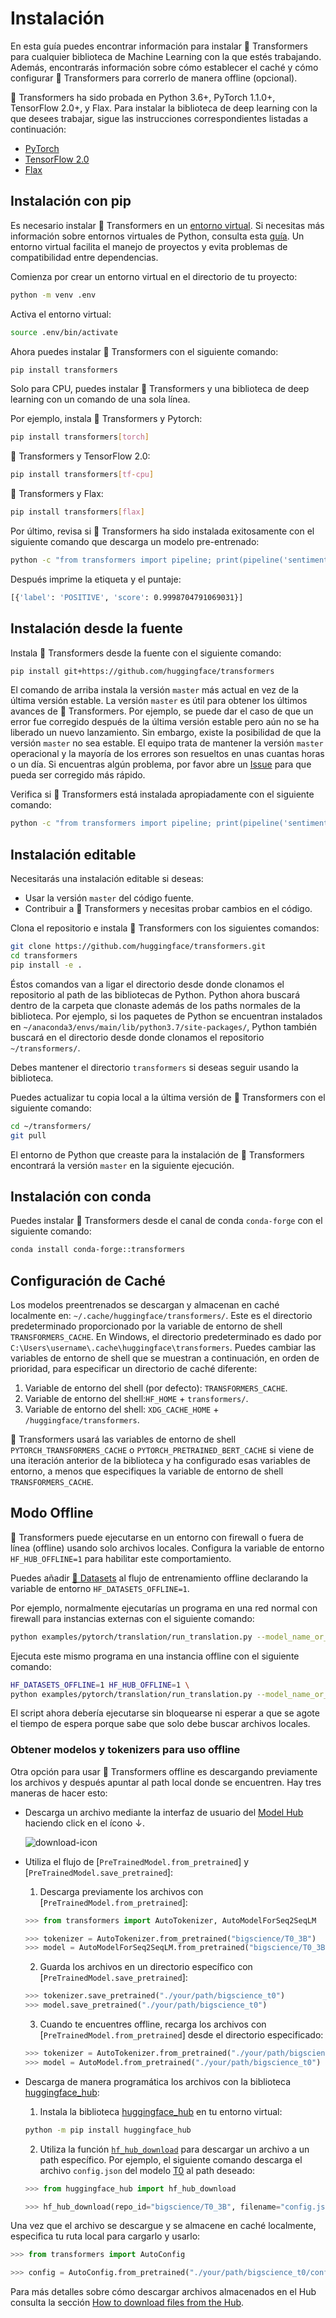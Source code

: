 <!---
Copyright 2022 The HuggingFace Team. All rights reserved.

Licensed under the Apache License, Version 2.0 (the "License");
you may not use this file except in compliance with the License.
You may obtain a copy of the License at

    http://www.apache.org/licenses/LICENSE-2.0

Unless required by applicable law or agreed to in writing, software
distributed under the License is distributed on an "AS IS" BASIS,
WITHOUT WARRANTIES OR CONDITIONS OF ANY KIND, either express or implied.
See the License for the specific language governing permissions and
limitations under the License.
-->

# Instalación

En esta guía puedes encontrar información para instalar 🤗 Transformers para cualquier biblioteca de Machine Learning con la que estés trabajando. Además, encontrarás información sobre cómo establecer el caché y cómo configurar 🤗 Transformers para correrlo de manera offline (opcional).

🤗 Transformers ha sido probada en Python 3.6+, PyTorch 1.1.0+, TensorFlow 2.0+, y Flax. Para instalar la biblioteca de deep learning con la que desees trabajar, sigue las instrucciones correspondientes listadas a continuación:

* [PyTorch](https://pytorch.org/get-started/locally/)
* [TensorFlow 2.0](https://www.tensorflow.org/install/pip)
* [Flax](https://flax.readthedocs.io/en/latest/)

## Instalación con pip

Es necesario instalar 🤗 Transformers en un [entorno virtual](https://docs.python.org/3/library/venv.html). Si necesitas más información sobre entornos virtuales de Python, consulta esta [guía](https://packaging.python.org/guides/installing-using-pip-and-virtual-environments/
). Un entorno virtual facilita el manejo de proyectos y evita problemas de compatibilidad entre dependencias.

Comienza por crear un entorno virtual en el directorio de tu proyecto:

```bash
python -m venv .env
```

Activa el entorno virtual:

```bash
source .env/bin/activate
```

Ahora puedes instalar 🤗 Transformers con el siguiente comando:

```bash
pip install transformers
```

Solo para CPU, puedes instalar 🤗 Transformers y una biblioteca de deep learning con un comando de una sola línea.

Por ejemplo, instala 🤗 Transformers y Pytorch:

```bash
pip install transformers[torch]
```

🤗 Transformers y TensorFlow 2.0:

```bash
pip install transformers[tf-cpu]
```

🤗 Transformers y Flax:

```bash
pip install transformers[flax]
```

Por último, revisa si 🤗 Transformers ha sido instalada exitosamente con el siguiente comando que descarga un modelo pre-entrenado:

```bash
python -c "from transformers import pipeline; print(pipeline('sentiment-analysis')('we love you'))"
```
Después imprime la etiqueta y el puntaje:

```bash
[{'label': 'POSITIVE', 'score': 0.9998704791069031}]
```

## Instalación desde la fuente

Instala 🤗 Transformers desde la fuente con el siguiente comando:

```bash
pip install git+https://github.com/huggingface/transformers
```

El comando de arriba instala la versión `master` más actual en vez de la última versión estable. La versión `master` es útil para obtener los últimos avances de  🤗 Transformers. Por ejemplo, se puede dar el caso de que un error fue corregido después de la última versión estable pero aún no se ha liberado un nuevo lanzamiento. Sin embargo, existe la posibilidad de que la versión `master` no sea estable. El equipo trata de mantener la versión `master` operacional y la mayoría de los errores son resueltos en unas cuantas horas o un día. Si encuentras algún problema, por favor abre un [Issue](https://github.com/huggingface/transformers/issues) para que pueda ser corregido más rápido.

Verifica si 🤗 Transformers está instalada apropiadamente con el siguiente comando:

```bash
python -c "from transformers import pipeline; print(pipeline('sentiment-analysis')('I love you'))"
```

## Instalación editable

Necesitarás una instalación editable si deseas:
* Usar la versión `master` del código fuente.
* Contribuir a 🤗 Transformers y necesitas probar cambios en el código.

Clona el repositorio e instala 🤗 Transformers con los siguientes comandos:

```bash
git clone https://github.com/huggingface/transformers.git
cd transformers
pip install -e .
```

Éstos comandos van a ligar el directorio desde donde clonamos el repositorio al path de las bibliotecas de Python. Python ahora buscará dentro de la carpeta que clonaste además de los paths normales de la biblioteca. Por ejemplo, si los paquetes de Python se encuentran instalados en `~/anaconda3/envs/main/lib/python3.7/site-packages/`, Python también buscará en el directorio desde donde clonamos el repositorio `~/transformers/`.

<Tip warning={true}>

Debes mantener el directorio `transformers` si deseas seguir usando la biblioteca.

</Tip>

Puedes actualizar tu copia local a la última versión de 🤗 Transformers con el siguiente comando:

```bash
cd ~/transformers/
git pull
```

El entorno de Python que creaste para la instalación de 🤗 Transformers encontrará la versión `master` en la siguiente ejecución.

## Instalación con conda

Puedes instalar 🤗 Transformers desde el canal de conda `conda-forge` con el siguiente comando:

```bash
conda install conda-forge::transformers
```

## Configuración de Caché

Los modelos preentrenados se descargan y almacenan en caché localmente en: `~/.cache/huggingface/transformers/`. Este es el directorio predeterminado proporcionado por la variable de entorno de shell `TRANSFORMERS_CACHE`. En Windows, el directorio predeterminado es dado por `C:\Users\username\.cache\huggingface\transformers`. Puedes cambiar las variables de entorno de shell que se muestran a continuación, en orden de prioridad, para especificar un directorio de caché diferente:

1. Variable de entorno del shell (por defecto): `TRANSFORMERS_CACHE`.
2. Variable de entorno del shell:`HF_HOME` + `transformers/`.
3. Variable de entorno del shell: `XDG_CACHE_HOME` + `/huggingface/transformers`.

<Tip>

🤗 Transformers usará las variables de entorno de shell `PYTORCH_TRANSFORMERS_CACHE` o `PYTORCH_PRETRAINED_BERT_CACHE` si viene de una iteración anterior de la biblioteca y ha configurado esas variables de entorno, a menos que especifiques la variable de entorno de shell `TRANSFORMERS_CACHE`.

</Tip>


## Modo Offline

🤗 Transformers puede ejecutarse en un entorno con firewall o fuera de línea (offline) usando solo archivos locales. Configura la variable de entorno `HF_HUB_OFFLINE=1` para habilitar este comportamiento.

<Tip>

Puedes añadir [🤗 Datasets](https://huggingface.co/docs/datasets/) al flujo de entrenamiento offline declarando la variable de entorno  `HF_DATASETS_OFFLINE=1`.

</Tip>

Por ejemplo, normalmente ejecutarías un programa en una red normal con firewall para instancias externas con el siguiente comando:

```bash
python examples/pytorch/translation/run_translation.py --model_name_or_path google-t5/t5-small --dataset_name wmt16 --dataset_config ro-en ...
```

Ejecuta este mismo programa en una instancia offline con el siguiente comando:

```bash
HF_DATASETS_OFFLINE=1 HF_HUB_OFFLINE=1 \
python examples/pytorch/translation/run_translation.py --model_name_or_path google-t5/t5-small --dataset_name wmt16 --dataset_config ro-en ...
```

El script ahora debería ejecutarse sin bloquearse ni esperar a que se agote el tiempo de espera porque sabe que solo debe buscar archivos locales.

### Obtener modelos y tokenizers para uso offline

Otra opción para usar 🤗 Transformers offline es descargando previamente los archivos y después apuntar al path local donde se encuentren. Hay tres maneras de hacer esto:

* Descarga un archivo mediante la interfaz de usuario del [Model Hub](https://huggingface.co/models) haciendo click en el ícono ↓.

    ![download-icon](https://huggingface.co/datasets/huggingface/documentation-images/resolve/main/download-icon.png)


* Utiliza el flujo de [`PreTrainedModel.from_pretrained`] y [`PreTrainedModel.save_pretrained`]:
    1. Descarga previamente los archivos con [`PreTrainedModel.from_pretrained`]:

    ```py
    >>> from transformers import AutoTokenizer, AutoModelForSeq2SeqLM

    >>> tokenizer = AutoTokenizer.from_pretrained("bigscience/T0_3B")
    >>> model = AutoModelForSeq2SeqLM.from_pretrained("bigscience/T0_3B")
    ```


    2. Guarda los archivos en un directorio específico con [`PreTrainedModel.save_pretrained`]:

    ```py
    >>> tokenizer.save_pretrained("./your/path/bigscience_t0")
    >>> model.save_pretrained("./your/path/bigscience_t0")
    ```

    3. Cuando te encuentres offline, recarga los archivos con [`PreTrainedModel.from_pretrained`] desde el directorio especificado:

    ```py
    >>> tokenizer = AutoTokenizer.from_pretrained("./your/path/bigscience_t0")
    >>> model = AutoModel.from_pretrained("./your/path/bigscience_t0")
    ```

* Descarga de manera programática los archivos con la biblioteca [huggingface_hub](https://github.com/huggingface/huggingface_hub/tree/main/src/huggingface_hub):

    1. Instala la biblioteca [huggingface_hub](https://github.com/huggingface/huggingface_hub/tree/main/src/huggingface_hub) en tu entorno virtual:

    ```bash
    python -m pip install huggingface_hub
    ```

    2. Utiliza la función [`hf_hub_download`](https://huggingface.co/docs/hub/adding-a-library#download-files-from-the-hub) para descargar un archivo a un path específico. Por ejemplo, el siguiente comando descarga el archivo `config.json` del modelo [T0](https://huggingface.co/bigscience/T0_3B) al path deseado:

    ```py
    >>> from huggingface_hub import hf_hub_download

    >>> hf_hub_download(repo_id="bigscience/T0_3B", filename="config.json", cache_dir="./your/path/bigscience_t0")
    ```

Una vez que el archivo se descargue y se almacene en caché localmente, especifica tu ruta local para cargarlo y usarlo:

```py
>>> from transformers import AutoConfig

>>> config = AutoConfig.from_pretrained("./your/path/bigscience_t0/config.json")
```

<Tip>

Para más detalles sobre cómo descargar archivos almacenados en el Hub consulta la sección [How to download files from the Hub](https://huggingface.co/docs/hub/how-to-downstream).

</Tip>
